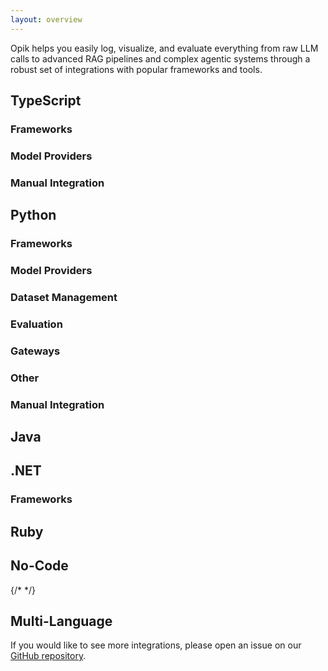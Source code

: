 ```yaml
---
layout: overview
---
```


Opik helps you easily log, visualize, and evaluate everything from raw LLM calls to advanced RAG pipelines and complex agentic systems through a robust set of integrations with popular frameworks and tools.

## <Icon icon="fa-brands fa-js" /> TypeScript

### Frameworks

<CardGroup cols={3}>
  <Card title="Agno" href="/docs/opik/integrations/agno" />
  <Card title="BeeAI" href="/docs/opik/integrations/beeai" />
  <Card title="LangChain" href="/docs/opik/integrations/langchainjs" />
  <Card title="Mastra" href="/docs/opik/integrations/mastra" />
  <Card title="Vercel AI SDK" href="/docs/opik/integrations/vercel-ai-sdk" />
</CardGroup>

### Model Providers

<CardGroup cols={3}>
  <Card
    title="Cloudflare Workers AI"
    href="/docs/opik/integrations/cloudflare-workers-ai"
  />
  <Card title="Gemini" href="/docs/opik/integrations/gemini-typescript" />
  <Card title="OpenAI" href="/docs/opik/integrations/openai-typescript" />
</CardGroup>

### Manual Integration

<CardGroup cols={3}>
  <Card title="TypeScript SDK" href="/docs/opik/reference/typescript-sdk" />
</CardGroup>

## <Icon icon="fa-brands fa-python" /> Python

### Frameworks

<CardGroup cols={3}>
  <Card title="AG2" href="/docs/opik/integrations/ag2" />
  <Card title="Autogen" href="/docs/opik/integrations/autogen" />
  <Card title="CrewAI" href="/docs/opik/integrations/crewai" />
  <Card title="DSPy" href="/docs/opik/integrations/dspy" />
  <Card
    title="Google Agent Development Kit"
    href="/docs/opik/integrations/adk"
  />
  <Card title="Haystack" href="/docs/opik/integrations/haystack" />
  <Card title="Instructor" href="/docs/opik/integrations/instructor" />
  <Card title="LangChain" href="/docs/opik/integrations/langchain" />
  <Card title="LangGraph" href="/docs/opik/integrations/langgraph" />
  <Card title="LiveKit Agents" href="/docs/opik/integrations/livekit" />
  <Card title="Llama Index" href="/docs/opik/integrations/llama_index" />
  <Card
    title="Microsoft Agent Framework (Python)"
    href="/docs/opik/integrations/microsoft-agent-framework"
  />
  <Card title="OpenAI Agents" href="/docs/opik/integrations/openai_agents" />
  <Card title="Pipecat" href="/docs/opik/integrations/pipecat" />
  <Card title="Pydantic AI" href="/docs/opik/integrations/pydantic-ai" />
  <Card
    title="Semantic Kernel (Python)"
    href="/docs/opik/integrations/semantic-kernel"
  />
  <Card title="Smolagents" href="/docs/opik/integrations/smolagents" />
  <Card title="Strands Agents" href="/docs/opik/integrations/strands-agents" />
  <Card title="VoltAgent" href="/docs/opik/integrations/voltagent" />
</CardGroup>

### Model Providers

<CardGroup cols={3}>
  <Card title="Anthropic" href="/docs/opik/integrations/anthropic" />
  <Card title="Bedrock" href="/docs/opik/integrations/bedrock" />
  <Card title="BytePlus" href="/docs/opik/integrations/byteplus" />
  <Card title="Cohere" href="/docs/opik/integrations/cohere" />
  <Card title="DeepSeek" href="/docs/opik/integrations/deepseek" />
  <Card title="Fireworks AI" href="/docs/opik/integrations/fireworks-ai" />
  <Card title="Gemini (Python)" href="/docs/opik/integrations/gemini" />
  <Card title="Groq" href="/docs/opik/integrations/groq" />
  <Card title="Mistral AI" href="/docs/opik/integrations/mistral" />
  <Card title="Novita AI" href="/docs/opik/integrations/novita-ai" />
  <Card title="Ollama" href="/docs/opik/integrations/ollama" />
  <Card title="OpenAI (Python)" href="/docs/opik/integrations/openai" />
  <Card title="Predibase" href="/docs/opik/integrations/predibase" />
  <Card title="Together AI" href="/docs/opik/integrations/together-ai" />
  <Card title="WatsonX" href="/docs/opik/integrations/watsonx" />
  <Card title="xAI Grok" href="/docs/opik/integrations/xai-grok" />
</CardGroup>

### Dataset Management

<CardGroup cols={3}>
  <Card title="Gretel" href="/docs/opik/integrations/gretel" />
  <Card
    title="Hugging Face Datasets"
    href="/docs/opik/integrations/huggingface-datasets"
  />
</CardGroup>

### Evaluation

<CardGroup cols={3}>
  <Card title="Ragas" href="/docs/opik/integrations/ragas" />
</CardGroup>

### Gateways

<CardGroup cols={3}>
  <Card title="AISuite" href="/docs/opik/integrations/aisuite" />
  <Card title="LiteLLM" href="/docs/opik/integrations/litellm" />
  <Card title="OpenRouter" href="/docs/opik/integrations/openrouter" />
</CardGroup>

### Other

<CardGroup cols={3}>
  <Card title="Guardrails AI" href="/docs/opik/integrations/guardrails-ai" />
</CardGroup>

### Manual Integration

<CardGroup cols={3}>
  <Card
    title="Python SDK"
    href="/docs/opik/python-sdk-reference/"
  />
  <Card
    title="OpenTelemetry Python SDK"
    href="/docs/opik/integrations/opentelemetry-python-sdk"
  />
</CardGroup>

## <Icon icon="fa-brands fa-java" /> Java

<CardGroup cols={3}>
  <Card title="Spring AI" href="/docs/opik/integrations/spring-ai" />
</CardGroup>

## <Icon icon="fa-solid fa-code" /> .NET

### Frameworks

<CardGroup cols={3}>
  <Card
    title="Microsoft Agent Framework (.NET)"
    href="/docs/opik/integrations/microsoft-agent-framework-dotnet"
  />
</CardGroup>

## <Icon icon="fa-solid fa-gem" /> Ruby

<CardGroup cols={3}>
  <Card
    title="OpenTelemetry Ruby SDK"
    href="/docs/opik/integrations/opentelemetry-ruby-sdk"
  />
</CardGroup>

## <Icon icon="fa-solid fa-wand-magic-sparkles" /> No-Code

<CardGroup cols={3}>
  <Card title="Cursor" href="/docs/opik/integrations/cursor" />
  <Card title="Dify" href="/docs/opik/integrations/dify" />
  <Card title="Flowise" href="/docs/opik/integrations/flowise" />
  <Card title="Langflow" href="/docs/opik/integrations/langflow" />
  {/* <Card title="OpenWebUI" href="/docs/opik/integrations/openwebui" /> */}
</CardGroup>

## <Icon icon="fa-solid fa-globe" /> Multi-Language

<CardGroup cols={3}>
  <Card title="OpenTelemetry" href="/docs/opik/integrations/opentelemetry" />
</CardGroup>

If you would like to see more integrations, please open an issue on our [GitHub repository](https://github.com/comet-ml/opik/issues/new/choose).

